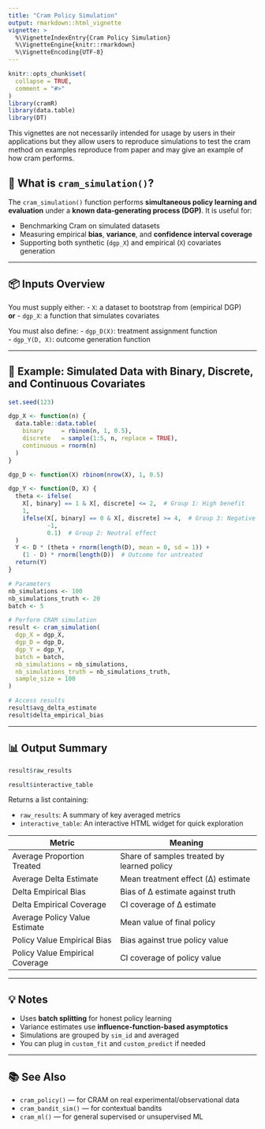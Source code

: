 ```yaml
---
title: "Cram Policy Simulation"
output: rmarkdown::html_vignette
vignette: >
  %\VignetteIndexEntry{Cram Policy Simulation}
  %\VignetteEngine{knitr::rmarkdown}
  %\VignetteEncoding{UTF-8}
---
```


```r
knitr::opts_chunk$set(
  collapse = TRUE,
  comment = "#>"
)
library(cramR)
library(data.table)
library(DT)
```

This vignettes are not necessarily intended for usage by users in their applications but they allow users to reproduce simulations to test the cram method on examples reproduce from paper and may give an example of how cram performs.

## 🎯 What is `cram_simulation()`?

The `cram_simulation()` function performs **simultaneous policy learning and evaluation** under a **known data-generating process (DGP)**. It is useful for:

- Benchmarking Cram on simulated datasets
- Measuring empirical **bias**, **variance**, and **confidence interval coverage**
- Supporting both synthetic (`dgp_X`) and empirical (`X`) covariates generation

---

## 📦 Inputs Overview

You must supply either:
- `X`: a dataset to bootstrap from (empirical DGP)  
**or**
- `dgp_X`: a function that simulates covariates  

You must also define:
- `dgp_D(X)`: treatment assignment function  
- `dgp_Y(D, X)`: outcome generation function  

---

## 📘 Example: Simulated Data with Binary, Discrete, and Continuous Covariates

```r
set.seed(123)

dgp_X <- function(n) {
  data.table::data.table(
    binary     = rbinom(n, 1, 0.5),
    discrete   = sample(1:5, n, replace = TRUE),
    continuous = rnorm(n)
  )
}

dgp_D <- function(X) rbinom(nrow(X), 1, 0.5)

dgp_Y <- function(D, X) {
  theta <- ifelse(
    X[, binary] == 1 & X[, discrete] <= 2,  # Group 1: High benefit
    1,
    ifelse(X[, binary] == 0 & X[, discrete] >= 4,  # Group 3: Negative benefit
           -1,
           0.1)  # Group 2: Neutral effect
  )
  Y <- D * (theta + rnorm(length(D), mean = 0, sd = 1)) +
    (1 - D) * rnorm(length(D))  # Outcome for untreated
  return(Y)
}

# Parameters
nb_simulations <- 100
nb_simulations_truth <- 20
batch <- 5

# Perform CRAM simulation
result <- cram_simulation(
  dgp_X = dgp_X,
  dgp_D = dgp_D,
  dgp_Y = dgp_Y,
  batch = batch,
  nb_simulations = nb_simulations,
  nb_simulations_truth = nb_simulations_truth,
  sample_size = 100
)

# Access results
result$avg_delta_estimate
result$delta_empirical_bias
```

---

## 📊 Output Summary

```r
result$raw_results
```

```r
result$interactive_table
```

Returns a list containing:

- `raw_results`: A summary of key averaged metrics  
- `interactive_table`: An interactive HTML widget for quick exploration  

| Metric                             | Meaning                                      |
|------------------------------------|----------------------------------------------|
| Average Proportion Treated         | Share of samples treated by learned policy   |
| Average Delta Estimate             | Mean treatment effect (Δ) estimate           |
| Delta Empirical Bias               | Bias of Δ estimate against truth             |
| Delta Empirical Coverage           | CI coverage of Δ estimate                    |
| Average Policy Value Estimate      | Mean value of final policy                   |
| Policy Value Empirical Bias        | Bias against true policy value               |
| Policy Value Empirical Coverage    | CI coverage of policy value                  |

---

## 💡 Notes

- Uses **batch splitting** for honest policy learning
- Variance estimates use **influence-function-based asymptotics**
- Simulations are grouped by `sim_id` and averaged
- You can plug in `custom_fit` and `custom_predict` if needed

---

## 📚 See Also

- `cram_policy()` — for CRAM on real experimental/observational data  
- `cram_bandit_sim()` — for contextual bandits  
- `cram_ml()` — for general supervised or unsupervised ML  
